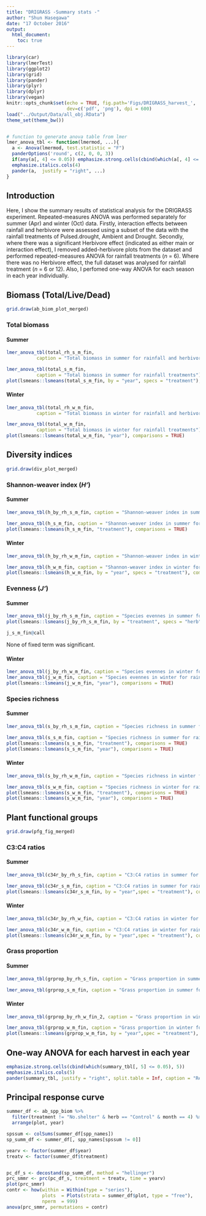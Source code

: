 ```yaml
---
title: "DRIGRASS -Summary stats -"
author: "Shun Hasegawa"
date: "17 October 2016"
output:
  html_document:
    toc: true
---
```


```r
library(car)
library(lmerTest)
library(ggplot2)
library(grid)
library(pander)
library(plyr)
library(dplyr)
library(vegan)
knitr::opts_chunk$set(echo = TRUE, fig.path='Figs/DRIGRASS_harvest_',
                      dev=c('pdf', 'png'), dpi = 600)
load("../Output/Data/all_obj.RData")
theme_set(theme_bw()) 


# function to generate anova table from lmer
lmer_anova_tbl <- function(lmermod, ...){
  a <- Anova(lmermod, test.statistic = "F")
  panderOptions('round', c(2, 0, 0, 3))
  if(any(a[, 4] <= 0.05)) emphasize.strong.cells(cbind(which(a[, 4] <= 0.05), 4))
  emphasize.italics.cols(4)
  pander(a,  justify = "right", ...)
}

```



## Introduction
Here, I show the summary results of statistical analysis for the DRIGRASS experiment. Repeated-measures ANOVA was performed separately for summer (Apr) and winter (Oct) data. Firstly, interaction effects between rainfall and herbivore were assessed using a subset of the data with the rainfall treatments of Pulsed.drought, Ambient and Drought. Secondly, where there was a significant Herbivore effect (indicated as either main or interaction effect), I removed added-herbivore plots from the dataset and performed repeated-measures ANOVA for rainfall treatments (_n_ = 6). Where there was no Herbivore effect, the full dataset was analysed for rainfall treatment (_n_ = 6 or 12). Also, I perfomed one-way ANOVA for each season in each year individually. 




## Biomass (Total/Live/Dead)

```r
grid.draw(ab_biom_plot_merged)
```

### Total biomass


#### Summer
```r
lmer_anova_tbl(total_rh_s_m_fin, 
           caption = "Total biomass in summer for rainfall and herbivore treatments")

lmer_anova_tbl(total_s_m_fin, 
           caption = "Total biomass in summer for rainfall treatments")
plot(lsmeans::lsmeans(total_s_m_fin, by = "year", specs = "treatment"), comparisons = TRUE)
```

#### Winter
```r
lmer_anova_tbl(total_rh_w_m_fin, 
           caption = "Total biomass in winter for rainfall and herbivore treatments")

lmer_anova_tbl(total_w_m_fin, 
           caption = "Total biomass in winter for rainfall treatments")
plot(lsmeans::lsmeans(total_w_m_fin, "year"), comparisons = TRUE)
```




## Diversity indices

```r
grid.draw(div_plot_merged)
```


### Shannon-weaver index (_H'_)


#### Summer

```r
lmer_anova_tbl(h_by_rh_s_m_fin, caption = "Shannon-weaver index in summer for rainfall and herbivore treatments")

lmer_anova_tbl(h_s_m_fin, caption = "Shannon-weaver index in summer for rainfall")
plot(lsmeans::lsmeans(h_s_m_fin, "treatment"), comparisons = TRUE)
```




#### Winter
```r
lmer_anova_tbl(h_by_rh_w_m_fin, caption = "Shannon-weaver index in winter for rainfall and herbivore treatments")

lmer_anova_tbl(h_w_m_fin, caption = "Shannon-weaver index in winter for rainfall")
plot(lsmeans::lsmeans(h_w_m_fin, by = "year", specs = "treatment"), comparisons = TRUE)

```




### Evenness (_J'_)

#### Summer
```r
lmer_anova_tbl(j_by_rh_s_m_fin, caption = "Species evennes in summer for rainfall and herbivore treatments")
plot(lsmeans::lsmeans(j_by_rh_s_m_fin, by = "treatment", specs = "herb"), comparisons = TRUE)
```


```r
j_s_m_fin@call
```
None of fixed term was significant.


#### Winter
```r
lmer_anova_tbl(j_by_rh_w_m_fin, caption = "Species evennes in winter for rainfall and herbivore treatments")
lmer_anova_tbl(j_w_m_fin, caption = "Species evennes in winter for rainfall")
plot(lsmeans::lsmeans(j_w_m_fin, "year"), comparisons = TRUE)
```



### Species richness


#### Summer
```r
lmer_anova_tbl(s_by_rh_s_m_fin, caption = "Species richness in summer for rainfall and herbivore treatments")

lmer_anova_tbl(s_s_m_fin, caption = "Species richness in summer for rainfall")
plot(lsmeans::lsmeans(s_s_m_fin, "treatment"), comparisons = TRUE)
plot(lsmeans::lsmeans(s_s_m_fin, "year"), comparisons = TRUE)
```


#### Winter
```r
lmer_anova_tbl(s_by_rh_w_m_fin, caption = "Species richness in winter for rainfall and herbivore treatments")

lmer_anova_tbl(s_w_m_fin, caption = "Species richness in winter for rainfall")
plot(lsmeans::lsmeans(s_w_m_fin, "treatment"), comparisons = TRUE)
plot(lsmeans::lsmeans(s_w_m_fin, "year"), comparisons = TRUE)
```


## Plant functional groups


```r
grid.draw(pfg_fig_merged)
```

### C3:C4 ratios


#### Summer
```r
lmer_anova_tbl(c34r_by_rh_s_fin, caption = "C3:C4 ratios in summer for rainfall and herbivore treatments")

lmer_anova_tbl(c34r_s_m_fin, caption = "C3:C4 ratios in summer for rainfall treatments")
plot(lsmeans::lsmeans(c34r_s_m_fin, by = "year",spec = "treatment"), comparisons = TRUE)
```


#### Winter
```r
lmer_anova_tbl(c34r_by_rh_w_fin, caption = "C3:C4 ratios in winter for rainfall and herbivore treatments")

lmer_anova_tbl(c34r_w_m_fin, caption = "C3:C4 ratios in winter for rainfall treatments")
plot(lsmeans::lsmeans(c34r_w_m_fin, by = "year",spec = "treatment"), comparisons = TRUE)
```



### Grass proportion

#### Summer
```r
lmer_anova_tbl(grprop_by_rh_s_fin, caption = "Grass proportion in summer for rainfall and herbivore treatments")

lmer_anova_tbl(grprop_s_m_fin, caption = "Grass proportion in summer for rainfall treatments")
```


#### Winter
```r
lmer_anova_tbl(grprop_by_rh_w_fin_2, caption = "Grass proportion in winter for rainfall and herbivore treatments")

lmer_anova_tbl(grprop_w_m_fin, caption = "Grass proportion in winter for rainfall treatments")
plot(lsmeans::lsmeans(grprop_w_m_fin, by = "year",spec = "treatment"), comparisons = TRUE)

```


## One-way ANOVA for each harvest in each year
```r
emphasize.strong.cells(cbind(which(summary_tbl[, 5] <= 0.05), 5))
emphasize.italics.cols(5)
pander(summary_tbl, justify = "right", split.table = Inf, caption = "Results of one-way ANOVA and summary with mean±SE (n = 6 [control-herb] or 12[added- & control-herb]). Where there was a significant treatment effect at P < 0.05, post-hoc tests were performed. The results of post-hoc comparisons are shown by letters alongside parenthesis.")

```


## Principal response curve

```r
summer_df <- ab_spp_biom %>% 
  filter(treatment != "No.shelter" & herb == "Control" & month == 4) %>% 
  arrange(plot, year)

spssum <- colSums(summer_df[spp_names])
sp_summ_df <- summer_df[, spp_names[spssum != 0]]

yearv <- factor(summer_df$year)
treatv <- factor(summer_df$treatment)


pc_df_s <- decostand(sp_summ_df, method = "hellinger")
prc_smmr <- prc(pc_df_s, treatment = treatv, time = yearv) 
plot(prc_smmr)
contr <- how(within = Within(type = "series"),
             plots  = Plots(strata = summer_df$plot, type = "free"),
             nperm  = 999)
anova(prc_smmr, permutations = contr)


```


<!-- ## Dominent species (>5% of total biomass) -->

<!-- ```{r dom_spp_fig, echo=FALSE, fig.height=7, fig.width=7, results='hide'} -->
<!-- sp_plot -->
<!-- ``` -->

<!-- ```{r dom_spp_tbl, echo=FALSE, results='asis'} -->
<!-- l <- llply(names(m_rain_list), function(x) pander(anova(m_rain_list[[x]]), justify = "right", caption = x)) -->
<!-- l[[1]] -->
<!-- l[[2]] -->
<!-- l[[3]] -->
<!-- l[[4]] -->
<!-- ``` -->

<!-- ```{r starplot, echo=FALSE, fig.width=8, fig.height=6, results='hide'} -->
<!-- plot_starplot() -->
<!-- ``` -->



<!-- ## NMDS and permANOVA -->

<!-- ```{r nmds_fig, echo=FALSE, fig.height=6, fig.width=7, results='hide'} -->
<!-- plot_nmds_2016() -->
<!-- ``` -->


<!-- ```{r perm, echo=FALSE, results='asis'} -->
<!-- pander(perm_rxh$aov.tab, justify = "right", caption = "permANOVA for rainfall x herb interaction") -->
<!-- pander(perm_rain$aov.tab, justify = "right", caption = "permANOVA for rainfall treatment") -->
<!-- ``` -->


